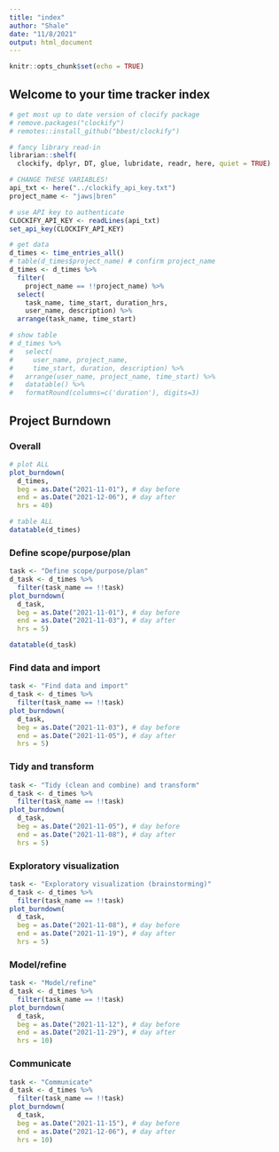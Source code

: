 ```yaml
---
title: "index"
author: "Shale"
date: "11/8/2021"
output: html_document
---
```


```r
knitr::opts_chunk$set(echo = TRUE)
```

## Welcome to your time tracker index


```r
# get most up to date version of clocify package
# remove.packages("clockify")
# remotes::install_github("bbest/clockify")

# fancy library read-in
librarian::shelf(
  clockify, dplyr, DT, glue, lubridate, readr, here, quiet = TRUE)
```


```r

# CHANGE THESE VARIABLES!
api_txt <- here("../clockify_api_key.txt")
project_name <- "jaws|bren"

# use API key to authenticate
CLOCKIFY_API_KEY <- readLines(api_txt)
set_api_key(CLOCKIFY_API_KEY)

# get data
d_times <- time_entries_all()
# table(d_times$project_name) # confirm project_name
d_times <- d_times %>%
  filter(
    project_name == !!project_name) %>%
  select(
    task_name, time_start, duration_hrs, 
    user_name, description) %>% 
  arrange(task_name, time_start)

# show table
# d_times %>% 
#   select(
#     user_name, project_name, 
#     time_start, duration, description) %>% 
#   arrange(user_name, project_name, time_start) %>% 
#   datatable() %>%
#   formatRound(columns=c('duration'), digits=3)
```


## Project Burndown {.tabset}

### Overall

```r
# plot ALL
plot_burndown(
  d_times,
  beg = as.Date("2021-11-01"), # day before
  end = as.Date("2021-12-06"), # day after
  hrs = 40)

# table ALL
datatable(d_times)
```

### Define scope/purpose/plan

```r
task <- "Define scope/purpose/plan"
d_task <- d_times %>% 
  filter(task_name == !!task)
plot_burndown(
  d_task,
  beg = as.Date("2021-11-01"), # day before
  end = as.Date("2021-11-03"), # day after
  hrs = 5)

datatable(d_task)
```

### Find data and import

```r
task <- "Find data and import"
d_task <- d_times %>% 
  filter(task_name == !!task)
plot_burndown(
  d_task,
  beg = as.Date("2021-11-03"), # day before
  end = as.Date("2021-11-05"), # day after
  hrs = 5)
```

### Tidy and transform

```r
task <- "Tidy (clean and combine) and transform"
d_task <- d_times %>% 
  filter(task_name == !!task)
plot_burndown(
  d_task,
  beg = as.Date("2021-11-05"), # day before
  end = as.Date("2021-11-08"), # day after
  hrs = 5)
```

### Exploratory visualization

```r
task <- "Exploratory visualization (brainstorming)"
d_task <- d_times %>% 
  filter(task_name == !!task)
plot_burndown(
  d_task,
  beg = as.Date("2021-11-08"), # day before
  end = as.Date("2021-11-19"), # day after
  hrs = 5)
```

### Model/refine

```r
task <- "Model/refine"
d_task <- d_times %>% 
  filter(task_name == !!task)
plot_burndown(
  d_task,
  beg = as.Date("2021-11-12"), # day before
  end = as.Date("2021-11-29"), # day after
  hrs = 10)
```

### Communicate

```r
task <- "Communicate"
d_task <- d_times %>% 
  filter(task_name == !!task)
plot_burndown(
  d_task,
  beg = as.Date("2021-11-15"), # day before
  end = as.Date("2021-12-06"), # day after
  hrs = 10)
```


